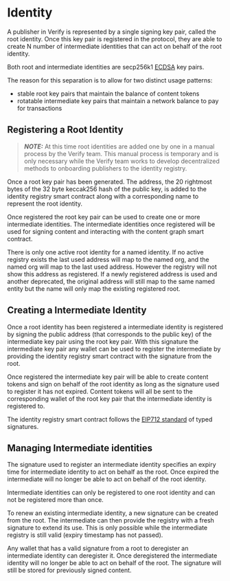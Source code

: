 # Identity

A publisher in Verify is represented by a single signing key pair, called the root identity. Once this key pair is registered in the protocol, they are
able to create N number of intermediate identities that can act on behalf of the root identity.

Both root and intermediate identities are secp256k1 [ECDSA](https://en.wikipedia.org/wiki/Elliptic_Curve_Digital_Signature_Algorithm) key pairs.

The reason for this separation is to allow for two distinct usage patterns:
- stable root key pairs that maintain the balance of content tokens
- rotatable intermediate key pairs that maintain a network balance to pay for transactions

## Registering a Root Identity

> **_NOTE:_** At this time root identities are added one by one in a manual process by the Verify team. This manual process is temporary and is only necessary while the Verify team works to develop decentralized methods to onboarding publishers to the identity registry.

Once a root key pair has been generated. The address, the 20 rightmost bytes of the 32 byte keccak256 hash of the public key, is added to the identity registry smart
contract along with a corresponding name to represent the root identity.

Once registered the root key pair can be used to create one or more intermediate identities. The intermediate identities once registered will be used for signing content and interacting with the content graph
smart contract.

There is only one active root identity for a named identity. If no active registry exists the last used address will map to the named org, and the named org will map to the last used address. However the registry will
not show this address as registered. If a newly registered address is used and another deprecated,
the original address will still map to the same named entity but the name will only map the existing registered root.

## Creating a Intermediate Identity

Once a root identity has been registered a intermediate identity is registered by signing the public address (that corresponds to the public key) of the intermediate 
key pair using the root key pair. With this signature the intermediate key pair any wallet can be used to register the intermediate by providing the identity registry smart contract with the signature from
the root.

Once registered the intermediate key pair will be able to create content tokens and sign on behalf of the root identity as long as the signature used to register it
has not expired. Content tokens will all be sent to the corresponding wallet of the root key pair that the intermediate identity is registered to.

The identity registry smart contract follows the [EIP712 standard](https://eips.ethereum.org/EIPS/eip-712) of typed signatures.

## Managing Intermediate identities

The signature used to register an intermediate identity specifies an expiry time for intermediate identity to act on behalf as the root.
Once expired the intermediate will no longer be able to act on behalf of the root identity.

Intermediate identities can only be registered to one root identity and can not be registered more than once. 

To renew an existing intermediate identity, a new signature can be created from the root. The intermediate can then provide the registry with
a fresh signature to extend its use. This is only possible while the intermediate registry is still valid (expiry timestamp has not passed).

Any wallet that has a valid signature from a root to deregister an intermediate identity can deregister it. Once deregistered the intermediate
identity will no longer be able to act on behalf of the root. The signature will still be stored for previously signed content.

